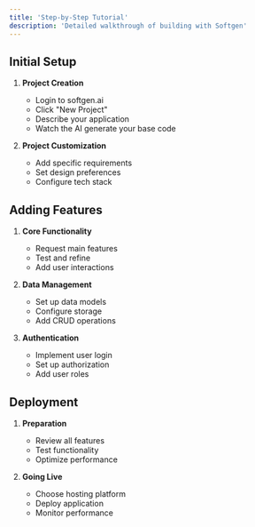 ```yaml
---
title: 'Step-by-Step Tutorial'
description: 'Detailed walkthrough of building with Softgen'
---
```


## Initial Setup
1. **Project Creation**
   - Login to softgen.ai
   - Click "New Project"
   - Describe your application
   - Watch the AI generate your base code

2. **Project Customization**
   - Add specific requirements
   - Set design preferences
   - Configure tech stack

## Adding Features
1. **Core Functionality**
   - Request main features
   - Test and refine
   - Add user interactions

2. **Data Management**
   - Set up data models
   - Configure storage
   - Add CRUD operations

3. **Authentication**
   - Implement user login
   - Set up authorization
   - Add user roles

## Deployment
1. **Preparation**
   - Review all features
   - Test functionality
   - Optimize performance

2. **Going Live**
   - Choose hosting platform
   - Deploy application
   - Monitor performance